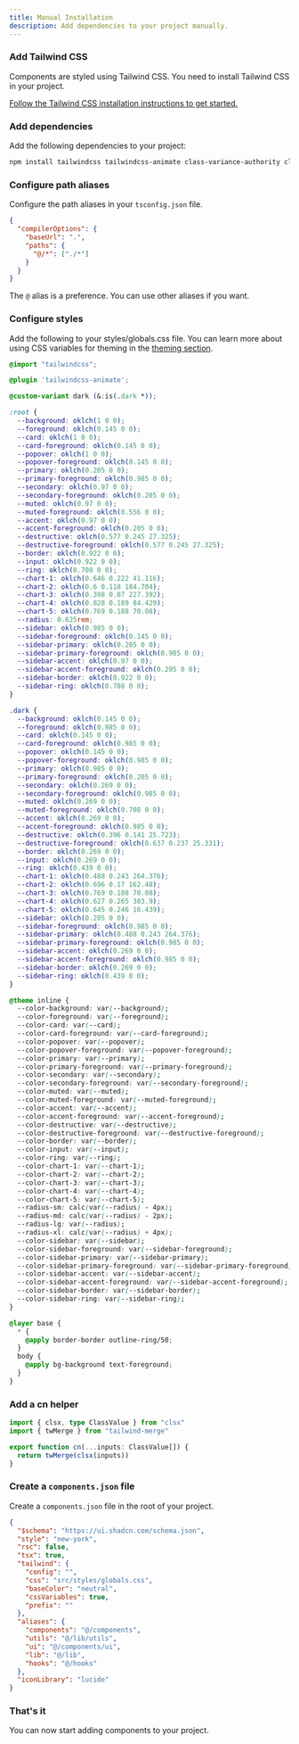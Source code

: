 ```yaml
---
title: Manual Installation
description: Add dependencies to your project manually.
---
```


<Steps>

### Add Tailwind CSS

Components are styled using Tailwind CSS. You need to install Tailwind CSS in your project.

[Follow the Tailwind CSS installation instructions to get started.](https://tailwindcss.com/docs/installation)

### Add dependencies

Add the following dependencies to your project:

```bash
npm install tailwindcss tailwindcss-animate class-variance-authority clsx tailwind-merge lucide-react
```

### Configure path aliases

Configure the path aliases in your `tsconfig.json` file.

```json {3-6} title="tsconfig.json" showLineNumbers
{
  "compilerOptions": {
    "baseUrl": ".",
    "paths": {
      "@/*": ["./*"]
    }
  }
}
```

The `@` alias is a preference. You can use other aliases if you want.

### Configure styles

Add the following to your styles/globals.css file. You can learn more about using CSS variables for theming in the [theming section](/docs/theming).

```css showLineNumbers title="src/styles/globals.css"
@import "tailwindcss";

@plugin 'tailwindcss-animate';

@custom-variant dark (&:is(.dark *));

:root {
  --background: oklch(1 0 0);
  --foreground: oklch(0.145 0 0);
  --card: oklch(1 0 0);
  --card-foreground: oklch(0.145 0 0);
  --popover: oklch(1 0 0);
  --popover-foreground: oklch(0.145 0 0);
  --primary: oklch(0.205 0 0);
  --primary-foreground: oklch(0.985 0 0);
  --secondary: oklch(0.97 0 0);
  --secondary-foreground: oklch(0.205 0 0);
  --muted: oklch(0.97 0 0);
  --muted-foreground: oklch(0.556 0 0);
  --accent: oklch(0.97 0 0);
  --accent-foreground: oklch(0.205 0 0);
  --destructive: oklch(0.577 0.245 27.325);
  --destructive-foreground: oklch(0.577 0.245 27.325);
  --border: oklch(0.922 0 0);
  --input: oklch(0.922 0 0);
  --ring: oklch(0.708 0 0);
  --chart-1: oklch(0.646 0.222 41.116);
  --chart-2: oklch(0.6 0.118 184.704);
  --chart-3: oklch(0.398 0.07 227.392);
  --chart-4: oklch(0.828 0.189 84.429);
  --chart-5: oklch(0.769 0.188 70.08);
  --radius: 0.625rem;
  --sidebar: oklch(0.985 0 0);
  --sidebar-foreground: oklch(0.145 0 0);
  --sidebar-primary: oklch(0.205 0 0);
  --sidebar-primary-foreground: oklch(0.985 0 0);
  --sidebar-accent: oklch(0.97 0 0);
  --sidebar-accent-foreground: oklch(0.205 0 0);
  --sidebar-border: oklch(0.922 0 0);
  --sidebar-ring: oklch(0.708 0 0);
}

.dark {
  --background: oklch(0.145 0 0);
  --foreground: oklch(0.985 0 0);
  --card: oklch(0.145 0 0);
  --card-foreground: oklch(0.985 0 0);
  --popover: oklch(0.145 0 0);
  --popover-foreground: oklch(0.985 0 0);
  --primary: oklch(0.985 0 0);
  --primary-foreground: oklch(0.205 0 0);
  --secondary: oklch(0.269 0 0);
  --secondary-foreground: oklch(0.985 0 0);
  --muted: oklch(0.269 0 0);
  --muted-foreground: oklch(0.708 0 0);
  --accent: oklch(0.269 0 0);
  --accent-foreground: oklch(0.985 0 0);
  --destructive: oklch(0.396 0.141 25.723);
  --destructive-foreground: oklch(0.637 0.237 25.331);
  --border: oklch(0.269 0 0);
  --input: oklch(0.269 0 0);
  --ring: oklch(0.439 0 0);
  --chart-1: oklch(0.488 0.243 264.376);
  --chart-2: oklch(0.696 0.17 162.48);
  --chart-3: oklch(0.769 0.188 70.08);
  --chart-4: oklch(0.627 0.265 303.9);
  --chart-5: oklch(0.645 0.246 16.439);
  --sidebar: oklch(0.205 0 0);
  --sidebar-foreground: oklch(0.985 0 0);
  --sidebar-primary: oklch(0.488 0.243 264.376);
  --sidebar-primary-foreground: oklch(0.985 0 0);
  --sidebar-accent: oklch(0.269 0 0);
  --sidebar-accent-foreground: oklch(0.985 0 0);
  --sidebar-border: oklch(0.269 0 0);
  --sidebar-ring: oklch(0.439 0 0);
}

@theme inline {
  --color-background: var(--background);
  --color-foreground: var(--foreground);
  --color-card: var(--card);
  --color-card-foreground: var(--card-foreground);
  --color-popover: var(--popover);
  --color-popover-foreground: var(--popover-foreground);
  --color-primary: var(--primary);
  --color-primary-foreground: var(--primary-foreground);
  --color-secondary: var(--secondary);
  --color-secondary-foreground: var(--secondary-foreground);
  --color-muted: var(--muted);
  --color-muted-foreground: var(--muted-foreground);
  --color-accent: var(--accent);
  --color-accent-foreground: var(--accent-foreground);
  --color-destructive: var(--destructive);
  --color-destructive-foreground: var(--destructive-foreground);
  --color-border: var(--border);
  --color-input: var(--input);
  --color-ring: var(--ring);
  --color-chart-1: var(--chart-1);
  --color-chart-2: var(--chart-2);
  --color-chart-3: var(--chart-3);
  --color-chart-4: var(--chart-4);
  --color-chart-5: var(--chart-5);
  --radius-sm: calc(var(--radius) - 4px);
  --radius-md: calc(var(--radius) - 2px);
  --radius-lg: var(--radius);
  --radius-xl: calc(var(--radius) + 4px);
  --color-sidebar: var(--sidebar);
  --color-sidebar-foreground: var(--sidebar-foreground);
  --color-sidebar-primary: var(--sidebar-primary);
  --color-sidebar-primary-foreground: var(--sidebar-primary-foreground);
  --color-sidebar-accent: var(--sidebar-accent);
  --color-sidebar-accent-foreground: var(--sidebar-accent-foreground);
  --color-sidebar-border: var(--sidebar-border);
  --color-sidebar-ring: var(--sidebar-ring);
}

@layer base {
  * {
    @apply border-border outline-ring/50;
  }
  body {
    @apply bg-background text-foreground;
  }
}
```

### Add a cn helper

```ts showLineNumbers title="lib/utils.ts"
import { clsx, type ClassValue } from "clsx"
import { twMerge } from "tailwind-merge"

export function cn(...inputs: ClassValue[]) {
  return twMerge(clsx(inputs))
}
```

### Create a `components.json` file

Create a `components.json` file in the root of your project.

```json title="components.json" showLineNumbers
{
  "$schema": "https://ui.shadcn.com/schema.json",
  "style": "new-york",
  "rsc": false,
  "tsx": true,
  "tailwind": {
    "config": "",
    "css": "src/styles/globals.css",
    "baseColor": "neutral",
    "cssVariables": true,
    "prefix": ""
  },
  "aliases": {
    "components": "@/components",
    "utils": "@/lib/utils",
    "ui": "@/components/ui",
    "lib": "@/lib",
    "hooks": "@/hooks"
  },
  "iconLibrary": "lucide"
}
```

### That's it

You can now start adding components to your project.

</Steps>
